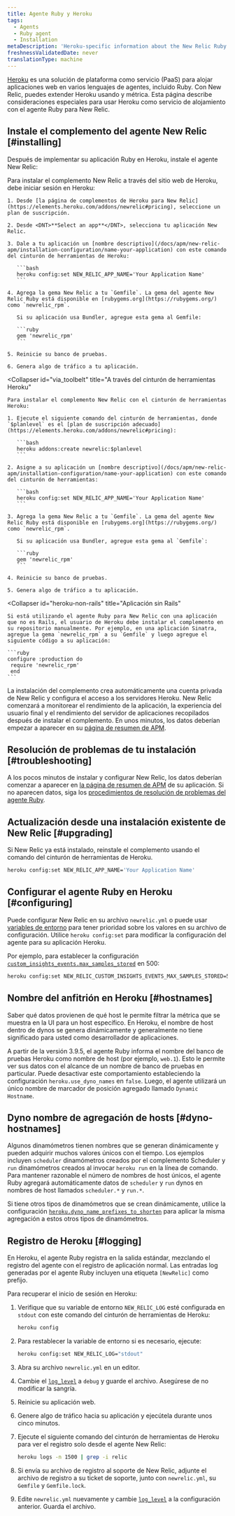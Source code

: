 ```yaml
---
title: Agente Ruby y Heroku
tags:
  - Agents
  - Ruby agent
  - Installation
metaDescription: 'Heroku-specific information about the New Relic Ruby agent, including installation, configuration, app naming, and logging.'
freshnessValidatedDate: never
translationType: machine
---
```


[Heroku](https://devcenter.heroku.com/articles/newrelic) es una solución de plataforma como servicio (PaaS) para alojar aplicaciones web en varios lenguajes de agentes, incluido Ruby. Con New Relic, puedes extender Heroku usando [<InlinePopover type="apm"/>](/docs/apm/new-relic-apm)y [<InlinePopover type="browser"/>](/docs/browser/new-relic-browser)métrica. Esta página describe consideraciones especiales para usar Heroku como servicio de alojamiento con el agente Ruby para New Relic.

## Instale el complemento del agente New Relic [#installing]

Después de implementar su aplicación Ruby en Heroku, instale el agente New Relic:

<CollapserGroup>
  <Collapser
    id="via_heroku"
    title="A través del sitio web de Heroku"
  >
    Para instalar el complemento New Relic a través del sitio web de Heroku, debe iniciar sesión en Heroku:

    1. Desde [la página de complementos de Heroku para New Relic](https://elements.heroku.com/addons/newrelic#pricing), seleccione un plan de suscripción.

    2. Desde <DNT>**Select an app**</DNT>, selecciona tu aplicación New Relic.

    3. Dale a tu aplicación un [nombre descriptivo](/docs/apm/new-relic-apm/installation-configuration/name-your-application) con este comando del cinturón de herramientas de Heroku:

       ```bash
       heroku config:set NEW_RELIC_APP_NAME='Your Application Name'
       ```

    4. Agrega la gema New Relic a tu `Gemfile`. La gema del agente New Relic Ruby está disponible en [rubygems.org](https://rubygems.org/) como `newrelic_rpm`.

       Si su aplicación usa Bundler, agregue esta gema al Gemfile:

       ```ruby
       gem 'newrelic_rpm'
       ```

    5. Reinicie su banco de pruebas.

    6. Genera algo de tráfico a tu aplicación.
  </Collapser>

  <Collapser
    id="via_toolbelt"
    title="A través del cinturón de herramientas Heroku"
  >
    Para instalar el complemento New Relic con el cinturón de herramientas Heroku:

    1. Ejecute el siguiente comando del cinturón de herramientas, donde `$planlevel` es el [plan de suscripción adecuado](https://elements.heroku.com/addons/newrelic#pricing):

       ```bash
       heroku addons:create newrelic:$planlevel
       ```

    2. Asigne a su aplicación un [nombre descriptivo](/docs/apm/new-relic-apm/installation-configuration/name-your-application) con este comando del cinturón de herramientas:

       ```bash
       heroku config:set NEW_RELIC_APP_NAME='Your Application Name'
       ```

    3. Agrega la gema New Relic a tu `Gemfile`. La gema del agente New Relic Ruby está disponible en [rubygems.org](https://rubygems.org/) como `newrelic_rpm`.

       Si su aplicación usa Bundler, agregue esta gema al `Gemfile`:

       ```ruby
       gem 'newrelic_rpm'
       ```

    4. Reinicie su banco de pruebas.

    5. Genera algo de tráfico a tu aplicación.
  </Collapser>

  <Collapser
    id="heroku-non-rails"
    title="Aplicación sin Rails"
  >
    Si está utilizando el agente Ruby para New Relic con una aplicación que no es Rails, el usuario de Heroku debe instalar el complemento en su repositorio manualmente. Por ejemplo, en una aplicación Sinatra, agregue la gema `newrelic_rpm` a su `Gemfile` y luego agregue el siguiente código a su aplicación:

    ```ruby
    configure :production do
     require 'newrelic_rpm'
     end
    ```
  </Collapser>
</CollapserGroup>

La instalación del complemento crea automáticamente una cuenta privada de New Relic y configura el acceso a los servidores Heroku. New Relic comenzará a monitorear el rendimiento de la aplicación, la experiencia del usuario final y el rendimiento del servidor de aplicaciones recopilados después de instalar el complemento. En unos minutos, los datos deberían empezar a aparecer en su [página de resumen de APM](/docs/apm/applications-menu/monitoring/apm-overview-page).

<InstallFeedback/>

## Resolución de problemas de tu instalación [#troubleshooting]

A los pocos minutos de instalar y configurar New Relic, los datos deberían comenzar a aparecer en [la página de resumen de APM](/docs/apm/applications-menu/monitoring/apm-overview-page) de su aplicación. Si no aparecen datos, siga los [procedimientos de resolución de problemas del agente Ruby](/docs/agents/ruby-agent/troubleshooting/no-data-appears-ruby).

## Actualización desde una instalación existente de New Relic [#upgrading]

Si New Relic ya está instalado, reinstale el complemento usando el comando del cinturón de herramientas de Heroku.

```bash
heroku config:set NEW_RELIC_APP_NAME='Your Application Name'
```

## Configurar el agente Ruby en Heroku [#configuring]

Puede configurar New Relic en su archivo `newrelic.yml` o puede usar [variables de entorno](/docs/agents/ruby-agent/installation-configuration/ruby-agent-configuration) para tener prioridad sobre los valores en su archivo de configuración. Utilice `heroku config:set` para modificar la configuración del agente para su aplicación Heroku.

Por ejemplo, para establecer la configuración [`custom_insights_events.max_samples_stored`](/docs/apm/agents/ruby-agent/configuration/ruby-agent-configuration/#custom_insights_events-max_samples_stored) en 500:

```bash
heroku config:set NEW_RELIC_CUSTOM_INSIGHTS_EVENTS_MAX_SAMPLES_STORED=500
```

## Nombre del anfitrión en Heroku [#hostnames]

Saber qué datos provienen de qué host le permite filtrar la métrica que se muestra en la UI para un host específico. En Heroku, el nombre de host dentro de dynos se genera dinámicamente y generalmente no tiene significado para usted como desarrollador de aplicaciones.

A partir de la versión 3.9.5, el agente Ruby informa el nombre del banco de pruebas Heroku como nombre de host (por ejemplo, `web.1`). Esto le permite ver sus datos con el alcance de un nombre de banco de pruebas en particular. Puede desactivar este comportamiento estableciendo la configuración `heroku.use_dyno_names` en `false`. Luego, el agente utilizará un único nombre de marcador de posición agregado llamado `Dynamic Hostname`.

## Dyno nombre de agregación de hosts [#dyno-hostnames]

Algunos dinamómetros tienen nombres que se generan dinámicamente y pueden adquirir muchos valores únicos con el tiempo. Los ejemplos incluyen `scheduler` dinamómetros creados por el complemento Scheduler y `run` dinamómetros creados al invocar `heroku run` en la línea de comando. Para mantener razonable el número de nombres de host únicos, el agente Ruby agregará automáticamente datos de `scheduler` y `run` dynos en nombres de host llamados `scheduler.*` y `run.*`.

Si tiene otros tipos de dinamómetros que se crean dinámicamente, utilice la configuración [`heroku.dyno_name_prefixes_to_shorten`](/docs/apm/agents/ruby-agent/configuration/ruby-agent-configuration/#heroku) para aplicar la misma agregación a estos otros tipos de dinamómetros.

## Registro de Heroku [#logging]

En Heroku, el agente Ruby registra en la salida estándar, mezclando el registro del agente con el registro de aplicación normal. Las entradas log generadas por el agente Ruby incluyen una etiqueta `[NewRelic]` como prefijo.

Para recuperar el inicio de sesión en Heroku:

1. Verifique que su variable de entorno `NEW_RELIC_LOG` esté configurada en `stdout` con este comando del cinturón de herramientas de Heroku:

   ```bash
   heroku config
   ```

2. Para restablecer la variable de entorno si es necesario, ejecute:

   ```bash
   heroku config:set NEW_RELIC_LOG="stdout"
   ```

3. Abra su archivo `newrelic.yml` en un editor.

4. Cambie el [`log_level`](/docs/apm/agents/ruby-agent/configuration/ruby-agent-configuration/#log_level) a `debug` y guarde el archivo. Asegúrese de no modificar la sangría.

5. Reinicie su aplicación web.

6. Genere algo de tráfico hacia su aplicación y ejecútela durante unos cinco minutos.

7. Ejecute el siguiente comando del cinturón de herramientas de Heroku para ver el registro solo desde el agente New Relic:

   ```bash
   heroku logs -n 1500 | grep -i relic
   ```

8. Si envía su archivo de registro al soporte de New Relic, adjunte el archivo de registro a su ticket de soporte, junto con `newrelic.yml`, su `Gemfile` y `Gemfile.lock`.

9. Edite `newrelic.yml` nuevamente y cambie [`log_level`](/docs/apm/agents/ruby-agent/configuration/ruby-agent-configuration/#log_level) a la configuración anterior. Guarda el archivo.